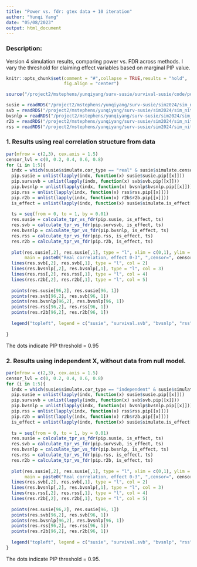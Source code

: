 ```yaml
---
title: "Power vs. fdr: gtex data + 10 iteration"
author: "Yunqi Yang"
date: "05/08/2023"
output: html_document
---
```


### Description:

Version 4 simulation results, comparing power vs. FDR across methods. I vary the threshold for claiming effect variables based on marginal PIP value. 

```r
knitr::opts_chunk$set(comment = "#",collapse = TRUE,results = "hold",
                      fig.align = "center")
```

```r
source("/project2/mstephens/yunqiyang/surv-susie/survival-susie/code/post_summary.R")
```

```r
susie = readRDS("/project2/mstephens/yunqiyang/surv-susie/sim2024/sim_niter10/susie.rds")
svb = readRDS("/project2/mstephens/yunqiyang/surv-susie/sim2024/sim_niter10/svb.rds")
bvsnlp = readRDS("/project2/mstephens/yunqiyang/surv-susie/sim2024/sim_niter10/bvsnlp.rds")
r2b = readRDS("/project2/mstephens/yunqiyang/surv-susie/sim2024/sim_niter10/r2b.rds")
rss = readRDS("/project2/mstephens/yunqiyang/surv-susie/sim2024/sim_niter10/rss.rds")
```

### 1. Results using real correlation structure from data

```r
par(mfrow = c(2,3), cex.axis = 1.5)
censor_lvl = c(0, 0.2, 0.4, 0.6, 0.8)
for (i in 1:5){
  indx = which(susie$simulate.cor_type == "real" & susie$simulate.censor_lvl == censor_lvl[i])
  pip.susie = unlist(lapply(indx, function(x) susie$susie.pip[[x]]))
  pip.survsvb = unlist(lapply(indx, function(x) svb$svb.pip[[x]]))
  pip.bvsnlp = unlist(lapply(indx, function(x) bvsnlp$bvsnlp.pip[[x]]))
  pip.rss = unlist(lapply(indx, function(x) rss$rss.pip[[x]]))
  pip.r2b = unlist(lapply(indx, function(x) r2b$r2b.pip[[x]]))
  is_effect = unlist(lapply(indx, function(x) susie$simulate.is_effect[[x]]))
  
  ts = seq(from = 0, to = 1, by = 0.01)
  res.susie = calculate_tpr_vs_fdr(pip.susie, is_effect, ts)
  res.svb = calculate_tpr_vs_fdr(pip.survsvb, is_effect, ts)
  res.bvsnlp = calculate_tpr_vs_fdr(pip.bvsnlp, is_effect, ts)
  res.rss = calculate_tpr_vs_fdr(pip.rss, is_effect, ts)
  res.r2b = calculate_tpr_vs_fdr(pip.r2b, is_effect, ts)
  
  plot(res.susie[,2], res.susie[,1], type = "l", xlim = c(0,1), ylim = c(0, 1), xlab = "FDR", ylab = "Power",
       main = paste0("Real correlation, effect 0-3", ",censor=", censor_lvl[i]))
  lines(res.svb[,2], res.svb[,1], type = "l", col = 2)
  lines(res.bvsnlp[,2], res.bvsnlp[,1], type = "l", col = 3)
  lines(res.rss[,2], res.rss[,1], type = "l", col = 4)
  lines(res.r2b[,2], res.r2b[,1], type = "l", col = 5)
  
  points(res.susie[96,2], res.susie[96, 1])
  points(res.svb[96,2], res.svb[96, 1])
  points(res.bvsnlp[96,2], res.bvsnlp[96, 1])
  points(res.rss[96,2], res.rss[96, 1])
  points(res.r2b[96,2], res.r2b[96, 1])
  
  legend("topleft", legend = c("susie", "survival.svb", "bvsnlp", "rss", "r2b"), col = c(1,2,3,4,5), lty = 1)
  
}

```
The dots indicate PIP threshold = 0.95


### 2. Results using independent X, without data from null model. 

```r
par(mfrow = c(2,3), cex.axis = 1.5)
censor_lvl = c(0, 0.2, 0.4, 0.6, 0.8)
for (i in 1:5){
  indx = which(susie$simulate.cor_type == "independent" & susie$simulate.censor_lvl == censor_lvl[i])
  pip.susie = unlist(lapply(indx, function(x) susie$susie.pip[[x]]))
  pip.survsvb = unlist(lapply(indx, function(x) svb$svb.pip[[x]]))
  pip.bvsnlp = unlist(lapply(indx, function(x) bvsnlp$bvsnlp.pip[[x]]))
  pip.rss = unlist(lapply(indx, function(x) rss$rss.pip[[x]]))
  pip.r2b = unlist(lapply(indx, function(x) r2b$r2b.pip[[x]]))
  is_effect = unlist(lapply(indx, function(x) susie$simulate.is_effect[[x]]))
  
  ts = seq(from = 0, to = 1, by = 0.01)
  res.susie = calculate_tpr_vs_fdr(pip.susie, is_effect, ts)
  res.svb = calculate_tpr_vs_fdr(pip.survsvb, is_effect, ts)
  res.bvsnlp = calculate_tpr_vs_fdr(pip.bvsnlp, is_effect, ts)
  res.rss = calculate_tpr_vs_fdr(pip.rss, is_effect, ts)
  res.r2b = calculate_tpr_vs_fdr(pip.r2b, is_effect, ts)
  
  plot(res.susie[,2], res.susie[,1], type = "l", xlim = c(0,1), ylim = c(0, 1), xlab = "FDR", ylab = "Power",
       main = paste0("Real correlation, effect 0-3", ",censor=", censor_lvl[i]))
  lines(res.svb[,2], res.svb[,1], type = "l", col = 2)
  lines(res.bvsnlp[,2], res.bvsnlp[,1], type = "l", col = 3)
  lines(res.rss[,2], res.rss[,1], type = "l", col = 4)
  lines(res.r2b[,2], res.r2b[,1], type = "l", col = 5)
  
  points(res.susie[96,2], res.susie[96, 1])
  points(res.svb[96,2], res.svb[96, 1])
  points(res.bvsnlp[96,2], res.bvsnlp[96, 1])
  points(res.rss[96,2], res.rss[96, 1])
  points(res.r2b[96,2], res.r2b[96, 1])
  
  legend("topleft", legend = c("susie", "survival.svb", "bvsnlp", "rss", "r2b"), col = c(1,2,3,4,5), lty = 1)
}

```

The dots indicate PIP threshold = 0.95.
